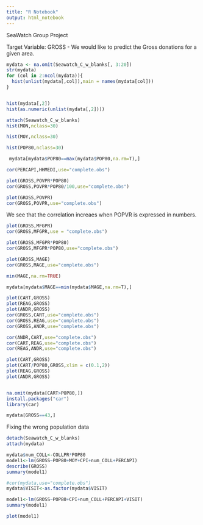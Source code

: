 ```yaml
---
title: "R Notebook"
output: html_notebook
---
```


SeaWatch Group Project

Target Variable: GROSS - We would like to predict the Gross donations for a given area. 

```r
mydata <- na.omit(Seawatch_C_w_blanks[, 3:20])
str(mydata)
for (col in 2:ncol(mydata)){
  hist(unlist(mydata[,col]),main = names(mydata[col]))
}



```

```r
hist(mydata[,2])
hist(as.numeric(unlist(mydata[,2])))
```
```r
attach(Seawatch_C_w_blanks)
hist(MON,nclass=30)
```

```r
hist(MOY,nclass=30)
```
```r
hist(POP80,nclass=30)
```

```r
 mydata[mydata$POP80==max(mydata$POP80,na.rm=T),]
```
```r
cor(PERCAPI,HHMEDI,use="complete.obs")
```
```r
plot(GROSS,POVPR*POP80)
cor(GROSS,POVPR*POP80/100,use="complete.obs")
```
```r
plot(GROSS,POVPR)
cor(GROSS,POVPR,use="complete.obs")
```
We see that the correlation increaes when POPVR is expressed in numbers. 
```r
plot(GROSS,MFGPR)
cor(GROSS,MFGPR,use = "complete.obs")
```
```r
plot(GROSS,MFGPR*POP80)
cor(GROSS,MFGPR*POP80,use="complete.obs")
```
```r
plot(GROSS,MAGE)
cor(GROSS,MAGE,use="complete.obs")
```
```r
min(MAGE,na.rm=TRUE)
```

```r
mydata[mydata$MAGE==min(mydata$MAGE,na.rm=T),]
```
```r
plot(CART,GROSS)
plot(REAG,GROSS)
plot(ANDR,GROSS)
cor(GROSS,CART,use="complete.obs")
cor(GROSS,REAG,use="complete.obs")
cor(GROSS,ANDR,use="complete.obs")

```
```r
cor(ANDR,CART,use="complete.obs")
cor(CART,REAG,use="complete.obs")
cor(REAG,ANDR,use="complete.obs")
```
```r
plot(CART,GROSS)
plot(CART/POP80,GROSS,xlim = c(0.1,2))
plot(REAG,GROSS)
plot(ANDR,GROSS)


na.omit(mydata[CART>POP80,])
install.packages("car")
library(car)
```
```r
mydata[GROSS==43,]
```
Fixing the wrong population data

```r
detach(Seawatch_C_w_blanks)
attach(mydata)

mydata$num_COLL<-COLLPR*POP80
model1<-lm(GROSS~POP80+MOY+CPI+num_COLL+PERCAPI)
describe(GROSS)
summary(model1)
```
```r
#cor(mydata,use="complete.obs")
mydata$VISIT<-as.factor(mydata$VISIT)

model1<-lm(GROSS~POP80+CPI+num_COLL+PERCAPI+VISIT)
summary(model1)
```

```r
plot(model1)




```
```r


```

